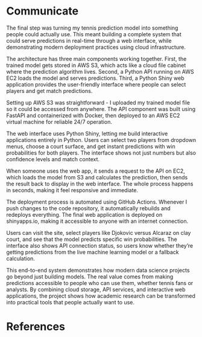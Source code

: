 # Communicate

The final step was turning my tennis prediction model into something people could actually 
use. This meant building a complete system that could serve predictions in real-time through 
a web interface, while demonstrating modern deployment practices using cloud infrastructure.

The architecture has three main components working together. First, the trained model gets 
stored in AWS S3, which acts like a cloud file cabinet where the prediction algorithm lives. 
Second, a Python API running on AWS EC2 loads the model and serves predictions. Third, a 
Python Shiny web application provides the user-friendly interface where people can select 
players and get match predictions.

Setting up AWS S3 was straightforward - I uploaded my trained model file so it could be 
accessed from anywhere. The API component was built using FastAPI and containerized with 
Docker, then deployed to an AWS EC2 virtual machine for reliable 24/7 operation.

The web interface uses Python Shiny, letting me build interactive applications entirely 
in Python. Users can select two players from dropdown menus, choose a court surface, and 
get instant predictions with win probabilities for both players. The interface shows not 
just numbers but also confidence levels and match context.

When someone uses the web app, it sends a request to the API on EC2, which loads the model 
from S3 and calculates the prediction, then sends the result back to display in the web 
interface. The whole process happens in seconds, making it feel responsive and immediate.

The deployment process is automated using GitHub Actions. Whenever I push changes to the 
code repository, it automatically rebuilds and redeploys everything. The final web 
application is deployed on shinyapps.io, making it accessible to anyone with an internet 
connection.

Users can visit the site, select players like Djokovic versus Alcaraz on clay court, and 
see that the model predicts specific win probabilities. The interface also shows API 
connection status, so users know whether they're getting predictions from the live machine 
learning model or a fallback calculation.

This end-to-end system demonstrates how modern data science projects go beyond just building 
models. The real value comes from making predictions accessible to people who can use them, 
whether tennis fans or analysts. By combining cloud storage, API services, and interactive 
web applications, the project shows how academic research can be transformed into practical 
tools that people actually want to use.

\newpage

# References

::: {#refs}
:::